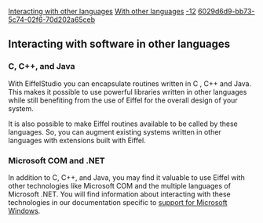 [[Property:title|Interacting with other languages]]
[[Property:link_title|With other languages]]
[[Property:weight|-12]]
[[Property:uuid|6029d6d9-bb73-5c74-02f6-70d202a65ceb]]
== Interacting with software in other languages  ==

===C, C++, and Java===
With EiffelStudio you can encapsulate routines written in C , C++ and Java. This makes it possible to use powerful libraries written in other languages while still benefiting from the use of Eiffel for the overall design of your system.

It is also possible to make Eiffel routines available to be called by these languages. So, you can augment existing systems written in other languages with extensions built with Eiffel.

===Microsoft COM and .NET===
In addition to C, C++, and Java, you may find it valuable to use Eiffel with other technologies like Microsoft COM and the multiple languages of Microsoft .NET. You will find information about interacting with these technologies in our documentation specific to [[Windows|support for Microsoft Windows]].

